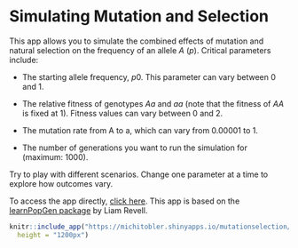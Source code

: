 # Simulating Mutation and Selection {-}

This app allows you to simulate the combined effects of mutation and natural selection on the frequency of an allele *A* (*p*). Critical parameters include:

-   The starting allele frequency, *p*0. This parameter can vary between 0 and 1.

-   The relative fitness of genotypes *Aa* and *aa* (note that the fitness of *AA* is fixed at 1). Fitness values can vary between 0 and 2.

-   The mutation rate from A to a, which can vary from 0.00001 to 1.

-   The number of generations you want to run the simulation for (maximum: 1000).

Try to play with different scenarios. Change one parameter at a time to explore how outcomes vary.

To access the app directly, [click here](https://michitobler.shinyapps.io/mutationselection/). This app is based on the [learnPopGen package](https://cran.r-project.org/web/packages/learnPopGen/index.html) by Liam Revell.

```r
knitr::include_app("https://michitobler.shinyapps.io/mutationselection/",
  height = "1200px")
```
